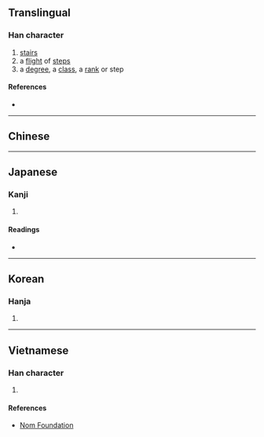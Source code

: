 {{character info/new}}
{{also|階}}
==Translingual==

===Han character===
{{Han char|rn=32|rad=土|as=09|sn=12|four=|canj=GPPA|ids=⿰土皆}}

# [[stairs]]
# a [[flight]] of [[step]]s
# a [[degree]], a [[class]], a [[rank]] or step

====References====
* {{Han ref|kx=0233.220|dkj=05261|dj=0470.380|hdz=10462.040|uh=5826|ud=22566}}

----

==Chinese==
{{zh-see|階|v}}
----

==Japanese==

===Kanji===
{{ja-kanji|grade=|rs=土09}}

# {{defn|lang=ja|sort=土09}}

====Readings====
* {{ja-readings|on=[[かい]] (kai)|kun=}}

----

==Korean==

===Hanja===
{{ko-hanja|hangeul=계|rv=gye|mr=kye}}

# {{defn|lang=ko|sort=土09}}

----

==Vietnamese==

===Han character===
{{vi-hantu|[[giai]]|rs=土09}}

# {{defn|lang=vi|sort=土09}}

====References====
* [http://nomfoundation.org/common/nom_details.php?codepoint=5826 Nom Foundation]